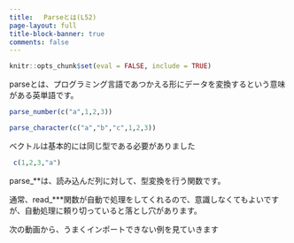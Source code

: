 ```yaml
---
title: 　Parseとは(L52)
page-layout: full
title-block-banner: true
comments: false
---
```


```r
knitr::opts_chunk$set(eval = FALSE, include = TRUE)
```

parseとは、プログラミング言語であつかえる形にデータを変換するという意味がある英単語です。

```r
parse_number(c("a",1,2,3))

parse_character(c("a","b","c",1,2,3))
```

ベクトルは基本的には同じ型である必要がありました

```r
 c(1,2,3,"a")
```

parse_**は、読み込んだ列に対して、型変換を行う関数です。

通常、read_***関数が自動で処理をしてくれるので、意識しなくてもよいですが、自動処理に頼り切っていると落とし穴があります。

次の動画から、うまくインポートできない例を見ていきます

